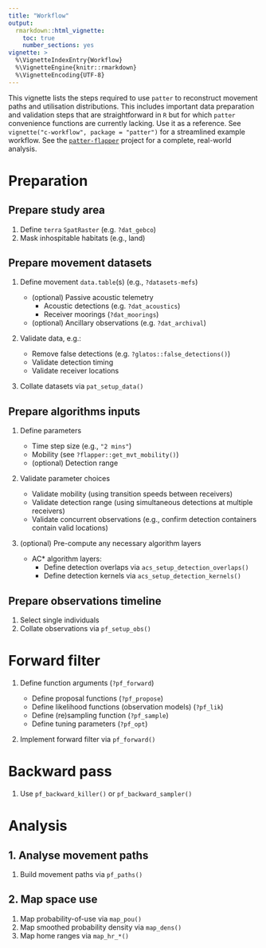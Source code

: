 ```yaml
---
title: "Workflow"
output: 
  rmarkdown::html_vignette:
    toc: true
    number_sections: yes
vignette: >
  %\VignetteIndexEntry{Workflow}
  %\VignetteEngine{knitr::rmarkdown}
  %\VignetteEncoding{UTF-8}
---
```


This vignette lists the steps required to use `patter` to reconstruct movement paths and utilisation distributions. This includes important data preparation and validation steps that are straightforward in `R` but for which `patter` convenience functions are currently lacking. Use it as a reference. See `vignette("c-workflow", package = "patter")` for a streamlined example workflow. See the [`patter-flapper`](https://github.com/edwardlavender/patter-flapper) project for a complete, real-world analysis.

# Preparation

## Prepare study area

1. Define `terra` `SpatRaster` (e.g. `?dat_gebco`)
2. Mask inhospitable habitats (e.g., land)

## Prepare movement datasets

1. Define movement `data.table`(s) (e.g., `?datasets-mefs`)

    - (optional) Passive acoustic telemetry 
        - Acoustic detections (e.g. `?dat_acoustics`)
        - Receiver moorings (`?dat_moorings`)
    - (optional) Ancillary observations (e.g. `?dat_archival`)
    
2. Validate data, e.g.:

    - Remove false detections (e.g. `?glatos::false_detections()`)
    - Validate detection timing
    - Validate receiver locations
    
3. Collate datasets via `pat_setup_data()`

## Prepare algorithms inputs

1. Define parameters

   - Time step size (e.g., `"2 mins"`)
   - Mobility (see `?flapper::get_mvt_mobility()`)
   - (optional) Detection range

2. Validate parameter choices

   - Validate mobility (using transition speeds between receivers)
   - Validate detection range (using simultaneous detections at multiple receivers)
   - Validate concurrent observations (e.g., confirm detection containers contain valid locations)

3. (optional) Pre-compute any necessary algorithm layers

   - AC* algorithm layers:
      - Define detection overlaps via `acs_setup_detection_overlaps()`
      - Define detection kernels via `acs_setup_detection_kernels()`

## Prepare observations timeline

1. Select single individuals 
2. Collate observations via `pf_setup_obs()`

# Forward filter

1. Define function arguments (`?pf_forward`)

   - Define proposal functions (`?pf_propose`)
   - Define likelihood functions (observation models) (`?pf_lik`)
   - Define (re)sampling function (`?pf_sample`)
   - Define tuning parameters (`?pf_opt`)

2. Implement forward filter via `pf_forward()`

# Backward pass 

1. Use `pf_backward_killer()` or `pf_backward_sampler()` 

# Analysis 

## 1. Analyse movement paths

1. Build movement paths via `pf_paths()`

## 2. Map space use

1. Map probability-of-use via `map_pou()`
2. Map smoothed probability density via `map_dens()`
3. Map home ranges via `map_hr_*()`
